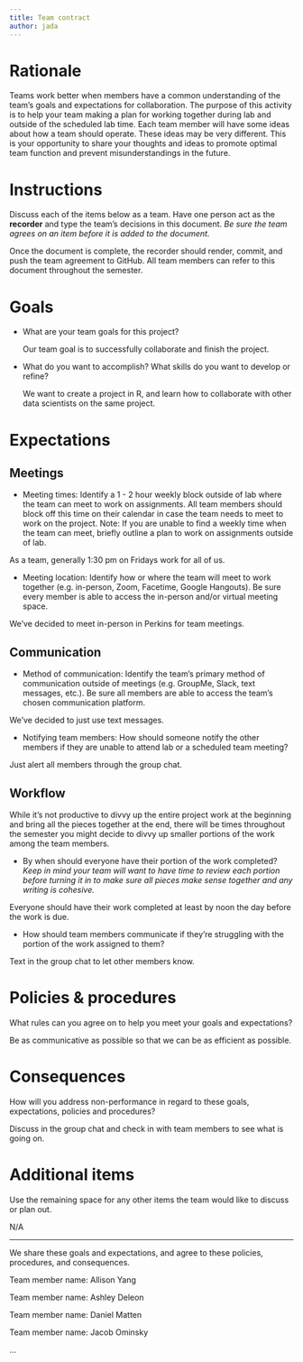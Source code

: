 ```yaml
---
title: Team contract
author: jada
---
```


# Rationale

Teams work better when members have a common understanding of the team's goals and expectations for collaboration.
The purpose of this activity is to help your team making a plan for working together during lab and outside of the scheduled lab time.
Each team member will have some ideas about how a team should operate.
These ideas may be very different.
This is your opportunity to share your thoughts and ideas to promote optimal team function and prevent misunderstandings in the future.

# Instructions

Discuss each of the items below as a team.
Have one person act as the **recorder** and type the team's decisions in this document.
*Be sure the team agrees on an item before it is added to the document.*

Once the document is complete, the recorder should render, commit, and push the team agreement to GitHub.
All team members can refer to this document throughout the semester.

# Goals

-   What are your team goals for this project?

    Our team goal is to successfully collaborate and finish the project.

<!-- -->

-   What do you want to accomplish?
    What skills do you want to develop or refine?

    We want to create a project in R, and learn how to collaborate with other data scientists on the same project.

# Expectations

## Meetings

-   Meeting times: Identify a 1 - 2 hour weekly block outside of lab where the team can meet to work on assignments. All team members should block off this time on their calendar in case the team needs to meet to work on the project. Note: If you are unable to find a weekly time when the team can meet, briefly outline a plan to work on assignments outside of lab.

As a team, generally 1:30 pm on Fridays work for all of us.

-   Meeting location: Identify how or where the team will meet to work together (e.g. in-person, Zoom, Facetime, Google Hangouts). Be sure every member is able to access the in-person and/or virtual meeting space.

We've decided to meet in-person in Perkins for team meetings.

## Communication

-   Method of communication: Identify the team's primary method of communication outside of meetings (e.g. GroupMe, Slack, text messages, etc.). Be sure all members are able to access the team's chosen communication platform.

We've decided to just use text messages.

-   Notifying team members: How should someone notify the other members if they are unable to attend lab or a scheduled team meeting?

Just alert all members through the group chat.

## Workflow

While it's not productive to divvy up the entire project work at the beginning and bring all the pieces together at the end, there will be times throughout the semester you might decide to divvy up smaller portions of the work among the team members.

-   By when should everyone have their portion of the work completed? *Keep in mind your team will want to have time to review each portion before turning it in to make sure all pieces make sense together and any writing is cohesive.*

Everyone should have their work completed at least by noon the day before the work is due.

-   How should team members communicate if they're struggling with the portion of the work assigned to them?

Text in the group chat to let other members know.

# Policies & procedures

What rules can you agree on to help you meet your goals and expectations?

Be as communicative as possible so that we can be as efficient as possible.

# Consequences

How will you address non-performance in regard to these goals, expectations, policies and procedures?

Discuss in the group chat and check in with team members to see what is going on.

# Additional items

Use the remaining space for any other items the team would like to discuss or plan out.

N/A

------------------------------------------------------------------------

We share these goals and expectations, and agree to these policies, procedures, and consequences.

Team member name: Allison Yang

Team member name: Ashley Deleon

Team member name: Daniel Matten

Team member name: Jacob Ominsky

...
